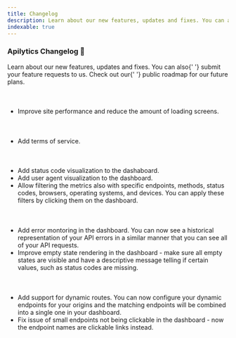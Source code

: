 ```yaml
---
title: Changelog
description: Learn about our new features, updates and fixes. You can also submit your feature requests to us. Check out our public roadmap for our future plans.
indexable: true
---
```


### Apilytics Changelog 📖

<p className="text-xl">
  Learn about our new features, updates and fixes. You can also{' '}
  <Link href={routes.contact}>submit</Link> your feature requests to us. Check out our{' '}
  <ExternalLink href={routes.roadmap}>public roadmap</ExternalLink> for our future plans.
</p>

<br />

#### <Date date="2022-02-13" />

- Improve site performance and reduce the amount of loading screens.

<br />

#### <Date date="2022-02-12" />

- Add terms of service.

<br />

#### <Date date="2022-02-09" />

- Add status code visualization to the dashaboard.
- Add user agent visualization to the dashboard.
- Allow filtering the metrics also with specific endpoints,
  methods, status codes, browsers, operating systems, and devices.
  You can apply these filters by clicking them on the dashboard.

<br />

#### <Date date="2022-01-31" />

- Add error montoring in the dashboard. You can now see a historical representation of your API
  errors in a similar manner that you can see all of your API requests.
- Improve empty state rendering in the dashboard - make sure all empty states are visible and
  have a descriptive message telling if certain values, such as status codes are missing.

<br />

#### <Date date="2022-01-27" />

- Add support for dynamic routes. You can now configure
  your dynamic endpoints for your origins and the matching
  endpoints will be combined into a single one in your dashboard.
- Fix issue of small endpoints not being clickable in the dashboard - now
  the endpoint names are clickable links instead.
